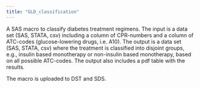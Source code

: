 ```yaml
---
title: "GLD_classification"
---
```



A SAS macro to classify diabetes treatment regimens. The input is a data set (SAS, STATA, csv) including a column of CPR-numbers and a column of ATC-codes (glucose-lowering drugs, i.e. A10). The output is a data set (SAS, STATA, csv) where the treatment is classified into disjoint groups, e.g., insulin based monotherapy or non-insulin based monotherapy, based on all possible ATC-codes. The output also includes a pdf table with the results. 

The macro is uploaded to DST and SDS. 

